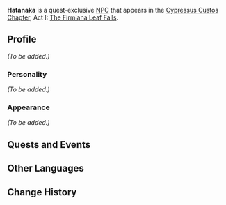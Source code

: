 {{Meta
<!-- REMOVE THIS TEMPLATE AFTER ADDING MISSING INFO -->
|missing_NPC_profile  = yes
}}
{{Character Infobox
|type             = Quest NPC
|image            = NPC Hatanaka.png
|realname         = 
|region           = Inazuma
|affiliation      = Tenryou Commission
|title            = Tenryou Commission Member
|voiceEN          = 
|voiceCN          = 
|voiceJP          = 
}}
'''Hatanaka''' is a quest-exclusive [[NPC]] that appears in the [[Cypressus Custos Chapter]], Act I: [[The Firmiana Leaf Falls]].

==Profile==
<!--detailed story/lore information goes here-->
''(To be added.)''

===Personality===
''(To be added.)''

===Appearance===
''(To be added.)''

==Quests and Events==
{{Quests and Events}}

==Other Languages==
{{Other Languages
|default_hidden = 1
|en      = Hatanaka
|zhs     = 畑中
|zhs_rm  = Tiánzhōng
|zht     = 畑中
|zht_rm  = Tiánzhōng
|ja      = 畑中
|ja_rm   = Hatanaka
|ko      = 하타나카
|ko_rm   = Hatanaka
|es      = Hatanaka
|fr      = Hatanaka
|ru      = Хатанака
|th      = Hatanaka
|vi      = Hatanaka
|de      = Hatanaka
|id      = Hatanaka
|pt      = Hatanaka
|tr      = Hatanaka
|it      = Hatanaka
}}

==Change History==
{{Change History|2.6}}
<!--
==References==
{{Reflist}}-->